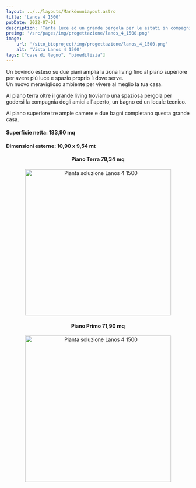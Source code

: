 ```yaml
---
layout: ../../layouts/MarkdownLayout.astro
title: 'Lanos 4 1500'
pubDate: 2022-07-01
description: 'Tanta luce ed un grande pergola per le estati in compagnia'
preimg: '/src/pages/img/progettazione/lanos_4_1500.png'
image:
    url: '/sito_bioproject/img/progettazione/lanos_4_1500.png'
    alt: 'Vista Lanos 4 1500'
tags: ["case di legno", "bioedilizia"]
---
```


Un bovindo esteso su due piani amplia la zona living fino al piano superiore per avere più luce e spazio proprio lì dove serve.  
Un nuovo meraviglioso ambiente per vivere al meglio la tua casa.  
  
Al piano terra oltre il grande living troviamo una spaziosa pergola per godersi la compagnia degli amici all'aperto, un bagno ed un locale tecnico.  
  
Al piano superiore tre ampie camere e due bagni completano questa grande casa.  
  
#### Superficie netta: 183,90 mq
#### Dimensioni esterne: 10,90 x 9,54 mt

<div style="text-align: center;">
<h4>Piano Terra 78,34 mq</h4>
<Image src={imgPiantaTerra} alt="Pianta soluzione Lanos 4 1500" height="400"/>
<h4>Piano Primo 71,90 mq</h4>
<Image src={imgPiantaPrimo} alt="Pianta soluzione Lanos 4 1500" height="400"/>
</div>
